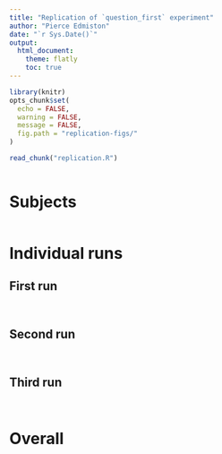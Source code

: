 ```yaml
---
title: "Replication of `question_first` experiment"
author: "Pierce Edmiston"
date: "`r Sys.Date()`"
output:
  html_document:
    theme: flatly
    toc: true
---
```


```r
library(knitr)
opts_chunk$set(
  echo = FALSE,
  warning = FALSE,
  message = FALSE,
  fig.path = "replication-figs/"
)

read_chunk("replication.R")
```

```r
```

# Subjects

```r
```

# Individual runs

## First run

```r
```

```r
```

## Second run

```r
```

```r
```

## Third run

```r
```

```r
```

# Overall

```r
```

```r
```

